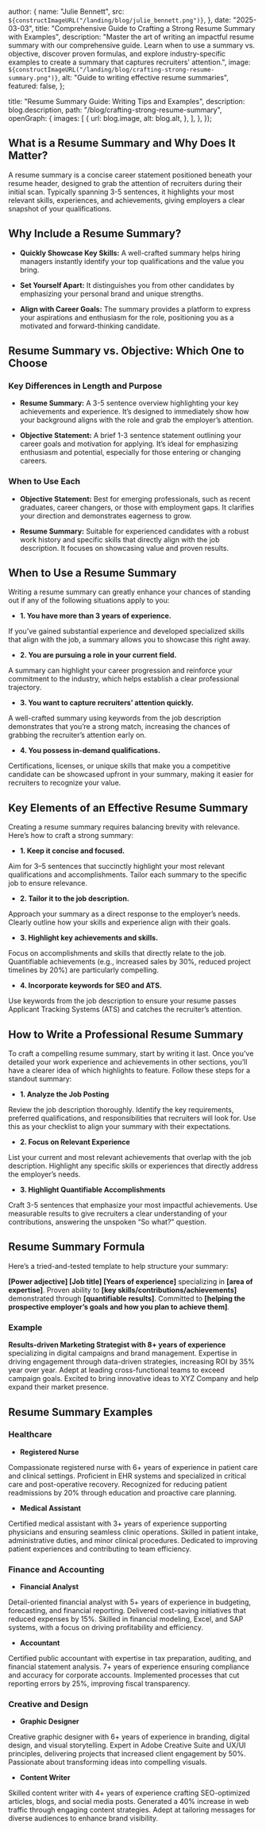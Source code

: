 
  author: {
    name: "Julie Bennett",
    src: `${constructImageURL("/landing/blog/julie_bennett.png")}`,
  },
  date: "2025-03-03",
  title:
    "Comprehensive Guide to Crafting a Strong Resume Summary with Examples",
  description:
    "Master the art of writing an impactful resume summary with our comprehensive guide. Learn when to use a summary vs. objective, discover proven formulas, and explore industry-specific examples to create a summary that captures recruiters' attention.",
  image: `${constructImageURL("/landing/blog/crafting-strong-resume-summary.png")}`,
  alt: "Guide to writing effective resume summaries",
  featured: false,
};

  title: "Resume Summary Guide: Writing Tips and Examples",
  description: blog.description,
  path: "/blog/crafting-strong-resume-summary",
  openGraph: {
    images: [
      {
        url: blog.image,
        alt: blog.alt,
      },
    ],
  },
});


## What is a Resume Summary and Why Does It Matter?

A resume summary is a concise career statement positioned beneath your resume header, designed to grab the attention of recruiters during their initial scan. Typically spanning 3-5 sentences, it highlights your most relevant skills, experiences, and achievements, giving employers a clear snapshot of your qualifications.

## Why Include a Resume Summary?

- **Quickly Showcase Key Skills:** A well-crafted summary helps hiring managers instantly identify your top qualifications and the value you bring.

- **Set Yourself Apart:** It distinguishes you from other candidates by emphasizing your personal brand and unique strengths.

- **Align with Career Goals:** The summary provides a platform to express your aspirations and enthusiasm for the role, positioning you as a motivated and forward-thinking candidate.

## Resume Summary vs. Objective: Which One to Choose

### Key Differences in Length and Purpose

- **Resume Summary:** A 3-5 sentence overview highlighting your key achievements and experience. It’s designed to immediately show how your background aligns with the role and grab the employer’s attention.

- **Objective Statement:** A brief 1-3 sentence statement outlining your career goals and motivation for applying. It’s ideal for emphasizing enthusiasm and potential, especially for those entering or changing careers.

### When to Use Each

- **Objective Statement:** Best for emerging professionals, such as recent graduates, career changers, or those with employment gaps. It clarifies your direction and demonstrates eagerness to grow.

- **Resume Summary:** Suitable for experienced candidates with a robust work history and specific skills that directly align with the job description. It focuses on showcasing value and proven results.

## When to Use a Resume Summary

Writing a resume summary can greatly enhance your chances of standing out if any of the following situations apply to you:

- **1. You have more than 3 years of experience.**

If you’ve gained substantial experience and developed specialized skills that align with the job, a summary allows you to showcase this right away.

- **2. You are pursuing a role in your current field.**

A summary can highlight your career progression and reinforce your commitment to the industry, which helps establish a clear professional trajectory.

- **3. You want to capture recruiters’ attention quickly.**

A well-crafted summary using keywords from the job description demonstrates that you’re a strong match, increasing the chances of grabbing the recruiter’s attention early on.

- **4. You possess in-demand qualifications.**

Certifications, licenses, or unique skills that make you a competitive candidate can be showcased upfront in your summary, making it easier for recruiters to recognize your value.

## Key Elements of an Effective Resume Summary

Creating a resume summary requires balancing brevity with relevance. Here’s how to craft a strong summary:

- **1. Keep it concise and focused.**

Aim for 3–5 sentences that succinctly highlight your most relevant qualifications and accomplishments. Tailor each summary to the specific job to ensure relevance.

- **2. Tailor it to the job description.**

Approach your summary as a direct response to the employer’s needs. Clearly outline how your skills and experience align with their goals.

- **3. Highlight key achievements and skills.**

Focus on accomplishments and skills that directly relate to the job. Quantifiable achievements (e.g., increased sales by 30%, reduced project timelines by 20%) are particularly compelling.

- **4. Incorporate keywords for SEO and ATS.**

Use keywords from the job description to ensure your resume passes Applicant Tracking Systems (ATS) and catches the recruiter’s attention.

## How to Write a Professional Resume Summary

To craft a compelling resume summary, start by writing it last. Once you’ve detailed your work experience and achievements in other sections, you’ll have a clearer idea of which highlights to feature. Follow these steps for a standout summary:

- **1. Analyze the Job Posting**

Review the job description thoroughly. Identify the key requirements, preferred qualifications, and responsibilities that recruiters will look for. Use this as your checklist to align your summary with their expectations.

- **2. Focus on Relevant Experience**

List your current and most relevant achievements that overlap with the job description. Highlight any specific skills or experiences that directly address the employer’s needs.

- **3. Highlight Quantifiable Accomplishments**

Craft 3-5 sentences that emphasize your most impactful achievements. Use measurable results to give recruiters a clear understanding of your contributions, answering the unspoken “So what?” question.

## Resume Summary Formula

Here’s a tried-and-tested template to help structure your summary:

**[Power adjective] [Job title] [Years of experience]** specializing in **[area of expertise]**. Proven ability to **[key skills/contributions/achievements]** demonstrated through **[quantifiable results]**. Committed to **[helping the prospective employer’s goals and how you plan to achieve them]**.

### Example

**Results-driven Marketing Strategist with 8+ years of experience** specializing in digital campaigns and brand management. Expertise in driving engagement through data-driven strategies, increasing ROI by 35% year over year. Adept at leading cross-functional teams to exceed campaign goals. Excited to bring innovative ideas to XYZ Company and help expand their market presence.

## Resume Summary Examples

### Healthcare

- **Registered Nurse**

Compassionate registered nurse with 6+ years of experience in patient care and clinical settings. Proficient in EHR systems and specialized in critical care and post-operative recovery. Recognized for reducing patient readmissions by 20% through education and proactive care planning.

- **Medical Assistant**

Certified medical assistant with 3+ years of experience supporting physicians and ensuring seamless clinic operations. Skilled in patient intake, administrative duties, and minor clinical procedures. Dedicated to improving patient experiences and contributing to team efficiency.

### Finance and Accounting

- **Financial Analyst**

Detail-oriented financial analyst with 5+ years of experience in budgeting, forecasting, and financial reporting. Delivered cost-saving initiatives that reduced expenses by 15%. Skilled in financial modeling, Excel, and SAP systems, with a focus on driving profitability and efficiency.

- **Accountant**

Certified public accountant with expertise in tax preparation, auditing, and financial statement analysis. 7+ years of experience ensuring compliance and accuracy for corporate accounts. Implemented processes that cut reporting errors by 25%, improving fiscal transparency.

### Creative and Design

- **Graphic Designer**

Creative graphic designer with 6+ years of experience in branding, digital design, and visual storytelling. Expert in Adobe Creative Suite and UX/UI principles, delivering projects that increased client engagement by 50%. Passionate about transforming ideas into compelling visuals.

- **Content Writer**

Skilled content writer with 4+ years of experience crafting SEO-optimized articles, blogs, and social media posts. Generated a 40% increase in web traffic through engaging content strategies. Adept at tailoring messages for diverse audiences to enhance brand visibility.
